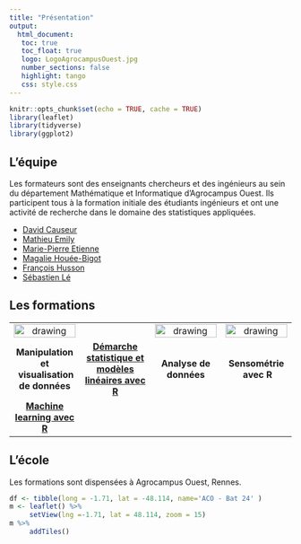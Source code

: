 ```yaml
---
title: "Présentation"
output: 
  html_document:
   toc: true
   toc_float: true
   logo: LogoAgrocampusOuest.jpg
   number_sections: false
   highlight: tango
   css: style.css
---
```




```r
knitr::opts_chunk$set(echo = TRUE, cache = TRUE)
library(leaflet)
library(tidyverse)
library(ggplot2)
```


## L'équipe

Les formateurs sont des enseignants chercheurs et des ingénieurs au sein du département Mathématique et Informatique d'Agrocampus Ouest. Ils participent tous à la formation initiale des étudiants ingénieurs et ont une activité de recherche dans le domaine des statistiques appliquées. 


- [David Causeur](math.agrocampus-ouest.fr/infoglueDeliverLive/membres/david.causeur)
- [Mathieu Emily](http://emily.perso.math.cnrs.fr/Mathieu_EMILYs_homepage/Home.html)
- [Marie-Pierre Etienne](http://mpetienne.org)
- [Magalie Houée-Bigot](http://math.agrocampus-ouest.fr/infoglueDeliverLive/membres/Magalie.Hou%C3%A9e-Bigot)
- [François Husson](https://husson.github.io/)
- [Sébastien Lé](http://sebastien.ledien.free.fr/me.html)

## Les formations


|  |  |  |  |
|:--------------:|:--------------:|:--------------:|:--------------:|
|[<img src="img/visu_hexa.png" alt="drawing" width="100%"/></img>  ](manipvisu.html) | |[<img src="img/R_resize.png" alt="drawing" width="100%"/></img>  ](add.html)|  [<img src="img/img_senso.png" alt="drawing" width="100%"/>](senso.html)   |
| **Manipulation et**  \ **visualisation de données**  | [**Démarche statistique et modèles linéaires avec R**](modelelineaire.html) | **Analyse de données** |  **Sensométrie** \ **avec R**|
|[**Machine learning avec R**](machinelearning.html) | | | |


## L'école

Les formations sont dispensées à Agrocampus Ouest, Rennes.

```r
df <- tibble(long = -1.71, lat = -48.114, name='ACO - Bat 24' )
m <- leaflet() %>%
     setView(lng =-1.71, lat = 48.114, zoom = 15)
m %>%
     addTiles()
```

